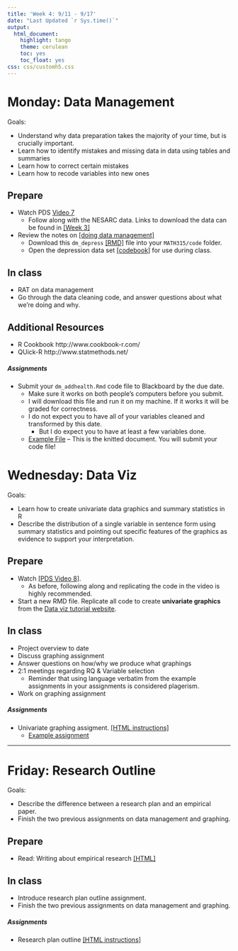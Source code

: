 ```yaml
---
title: 'Week 4: 9/11 - 9/17'
date: "Last Updated `r Sys.time()`"
output:
  html_document:
    highlight: tango
    theme: cerulean
    toc: yes
    toc_float: yes
css: css/customh5.css
---
```



# Monday: Data Management
Goals: 

* Understand why data preparation takes the majority of your time, but is crucially important. 
* Learn how to identify mistakes and missing data in data using tables and summaries
* Learn how to correct certain mistakes
* Learn how to recode variables into new ones


## Prepare 
* Watch PDS [Video 7](http://passiondrivenstatistics.com/2016/01/08/r-chapter-7/)
    - Follow along with the NESARC data. Links to download the data can be found in [[Week 3]](https://norcalbiostat.github.io/MATH315/wk03.html)
* Review the notes on [[doing data management]](https://norcalbiostat.netlify.com/lec/doing-dm)
    - Download this `dm_depress` [[RMD]](docs/dm_depress.Rmd) file into your `MATH315/code` folder. 
    - Open the depression data set [[codebook]](https://norcalbiostat.netlify.com/data/DepressCodebook.txt) for use during class. 

## In class
* RAT on data management
* Go through the data cleaning code, and answer questions about what we're doing and why.
    

## Additional Resources
* R Cookbook http://www.cookbook-r.com/
* QUick-R http://www.statmethods.net/


##### Assignments
* Submit your `dm_addhealth.Rmd` code file to Blackboard by the due date. 
    - Make sure it works on both people's computers before you submit. 
    - I will download this file and run it on my machine. If it works it will be graded for correctness. 
    - I do not expect you to have all of your variables cleaned and transformed by this date.
        * But I do expect you to have at least a few variables done. 
    - [Example File](hw/dm_addhealth.html) -- This is the knitted document. You will submit your code file!


# Wednesday: Data Viz
Goals: 

* Learn how to create univariate data graphics and summary statistics in R
* Describe the distribution of a single variable in sentence form using summary statistics and pointing out specific features of the graphics as evidence to support your interpretation. 


## Prepare
* Watch [[PDS Video 8]](http://passiondrivenstatistics.com/2016/01/20/r-chapter-8/). 
    - As before, following along and replicating the code in the video is highly recommended. 
* Start a new RMD file. Replicate all code to create **univariate graphics** from the [Data viz tutorial website](https://norcalbiostat.github.io/MATH130/materials/day56-data-viz.html). 


## In class
* Project overview to date
* Discuss graphing assignment
* Answer questions on how/why we produce what graphings
* 2:1 meetings regarding RQ & Variable selection
  - Reminder that using language verbatim from the example assignments in your assignments is considered plagerism. 
* Work on graphing assignment

##### Assignments
* Univariate graphing assigment. [[HTML instructions]](hw/univ_graphing.html)
    - [Example assignment](docs/Univariate Graphing Assignment Examples.pdf)


----

# Friday: Research Outline
Goals: 

* Describe the difference between a research plan and an empirical paper.
* Finish the two previous assignments on data management and graphing. 

## Prepare

* Read: Writing about empirical research [[HTML]](https://norcalbiostat.netlify.com/lec/lec_writing_em/)

## In class

* Introduce research plan outline assignment. 
* Finish the two previous assignments on data management and graphing. 


##### Assignments
* Research plan outline [[HTML instructions]](hw/research_plan_outline.html)

